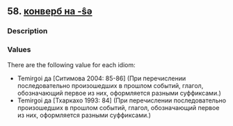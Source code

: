 ## 58. <a href =  'https://agricolamz.github.io/The_Circassian_Isoglosses_Database/58.html'>конверб на -ŝə</a>
### Description



### Values
There are the following value for each idiom:

* Temirgoi  да [Ситимова 2004: 85-86] (При перечислении последовательно произошедших в прошлом событий, глагол, обозначающий первое из них, оформляется разными суффиксами.)
* Temirgoi  да [Тхаркахо 1993: 84] (При перечислении последовательно произошедших в прошлом событий, глагол, обозначающий первое из них, оформляется разными суффиксами.)

